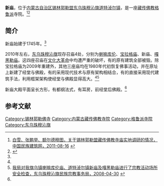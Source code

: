 {{Infobox Tibetan Buddhist monastery
|name =新庙
|image = 
|image size = 250px
|alt = 
|caption = 
|t=
|w=
|to = 
|ipa={{IPA|}}
|z=
|thdl=
|e=
|tc=新廟
|s=新庙
|p=
|m=
|k=
|pushpin_map = 
|latd =  | latm =  | lats =  | latNS = 
|longd=  | longm= | longs =| longEW = 
|iso_region = 
|map_caption = 
|mapsize = 
|location_country = 中国
|location = {{CHN}}[[内蒙古自治区|内蒙古自治区]][[锡林郭勒盟|锡林郭勒盟]][[东乌珠穆沁旗|东乌珠穆沁旗]]
|coordinates_display =
|founded_by = 
|date_founded =
|date_renovated =
|sect = [[格鲁派|格鲁派]]
|mather =
|children =
|dedicated_to = 
|tulku =
|head_lama = 
|head_mgh =
|no._of_monks = 
|architecture = 
|festivals =
|footnotes = 
}}

'''新庙'''，位于[[内蒙古自治区|内蒙古自治区]][[锡林郭勒盟|锡林郭勒盟]][[东乌珠穆沁旗|东乌珠穆沁旗]][[道特淖尔镇|道特淖尔镇]]，是一座[[藏传佛教|藏传佛教]][[格鲁派|格鲁派]]寺院。<ref name=minzujianzhu>[http://www.naic.org.cn/chs/article.php?id=2394 白雪、张鹏举、额尔德穆图，关于锡林郭勒盟藏传佛教寺庙实地调研的情况，中国民族建筑网，2011-08-16] {{webarchive|url=https://web.archive.org/web/20111205152118/http://www.naic.org.cn/chs/article.php?id=2394 |date=2011-12-05 }}</ref><ref name=xilinribao>{{Cite web |url=http://www.xlglrbw.com/wenshi/2012-05/31/content_3540.htm |title=浅述喇嘛庙宇在锡盟革命斗争中的重要作用，锡林郭勒日报网，2012-05-31 |access-date=2013-07-21 |archive-date=2014-05-03 |archive-url=https://web.archive.org/web/20140503183503/http://www.xlglrbw.com/wenshi/2012-05/31/content_3540.htm |dead-url=yes }}</ref>

==简介==
新庙始建于1745年。<ref name=minzujianzhu/>

2010年左右，[[东乌珠穆沁旗|东乌珠穆沁旗]]现存召庙4处，分别为[[集惠寺|喇嘛库伦]]、[[宝拉格庙|宝拉格庙]]、新庙、[[嘎黑勒庙|嘎黑勒庙]]。这四座召庙在[[文化大革命|文化大革命]]中均遭严重的破坏，有的原有建筑全部被毁。除宝拉格庙为2009年重建外，其他三座庙均在1980年代初恢复佛事活动，并在原址上新建了经堂与佛殿，有的采用现代技术与原有架构相结合，有的直接采用现代建筑手法，利用框架架构使经堂与佛殿显得高大。<ref name=minzujianzhu/><ref>[http://msj.dwq.gov.cn/fpb_xgyw/fpb_shfp/201107/t20110731_292724.html 我局对我旗乌镇喇嘛库伦庙、道特淖尔镇新庙及嘎黑勒庙进行了宗教活动场所安全检查，东乌珠穆沁旗民族宗教事务局，2008-04-30] {{webarchive|url=https://archive.is/20130721072605/http://msj.dwq.gov.cn/fpb_xgyw/fpb_shfp/201107/t20110731_292724.html |date=2013-07-21 }}</ref>

新庙大殿平面呈长方形，有都纲法式，有耳房，前经堂后佛殿。<ref name=minzujianzhu/>

==参考文献==
{{reflist}}

[[Category:锡林郭勒佛寺|Category:锡林郭勒佛寺]] 
[[Category:内蒙古藏传佛教寺院|Category:内蒙古藏传佛教寺院]]
[[Category:格鲁派寺院|Category:格鲁派寺院]]
[[Category:东乌珠穆沁旗|Category:东乌珠穆沁旗]]